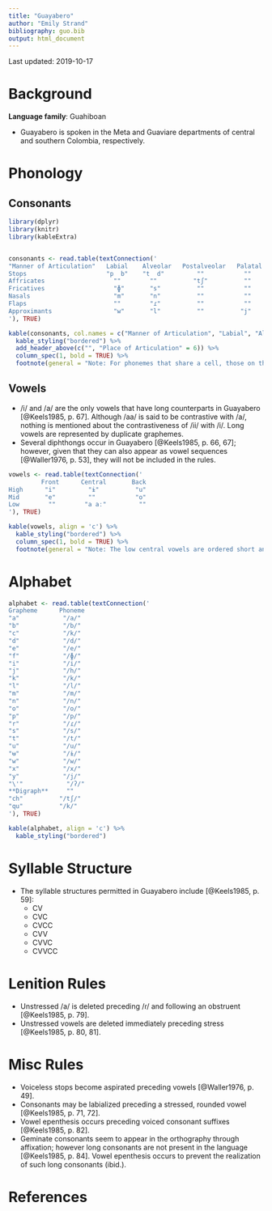 ```yaml
---
title: "Guayabero"
author: "Emily Strand"
bibliography: guo.bib
output: html_document
---
```


Last updated: 2019-10-17

# Background

**Language family**: Guahiboan

* Guayabero is spoken in the Meta and Guaviare departments of central and southern Colombia, respectively.

# Phonology

## Consonants

```r

library(dplyr)
library(knitr)
library(kableExtra)


consonants <- read.table(textConnection('
"Manner of Articulation"   Labial    Alveolar   Postalveolar   Palatal    Velar    Glottal
Stops                      "p  b"    "t  d"         ""           ""        "k"       "ʔ"
Affricates                   ""        ""          "tʃ"          ""         ""       ""
Fricatives                   "ɸ"       "s"          ""           ""        "x"       "h"
Nasals                       "m"       "n"          ""           ""         ""       ""
Flaps                        ""        "ɾ"          ""           ""         ""       ""  
Approximants                 "w"       "l"          ""          "j"         ""       ""
'), TRUE)

kable(consonants, col.names = c("Manner of Articulation", "Labial", "Alveolar", "Postalveolar", "Palatal", "Velar", "Glottal"), align = 'c') %>%
  kable_styling("bordered") %>%
  add_header_above(c("", "Place of Articulation" = 6)) %>%
  column_spec(1, bold = TRUE) %>%
  footnote(general = "Note: For phonemes that share a cell, those on the left are voiceless and those on the right are voiced.", general_title = "")
```

## Vowels

* /i/ and /a/ are the only vowels that have long counterparts in Guayabero [@Keels1985, p. 67]. Although /aa/ is said to be contrastive with /a/, nothing is mentioned about the contrastiveness of /ii/ with /i/. Long vowels are represented by duplicate graphemes.
* Several diphthongs occur in Guayabero [@Keels1985, p. 66, 67]; however, given that they can also appear as vowel sequences [@Waller1976, p. 53], they will not be included in the rules.

```r

vowels <- read.table(textConnection('
         Front      Central       Back
High      "i"         "ɨ"          "u"
Mid       "e"         ""           "o"
Low        ""        "a aː"         ""
'), TRUE)

kable(vowels, align = 'c') %>%
  kable_styling("bordered") %>%
  column_spec(1, bold = TRUE) %>%
  footnote(general = "Note: The low central vowels are ordered short and long.", general_title = "")
```    

# Alphabet

```r

alphabet <- read.table(textConnection('
Grapheme      Phoneme
"a"            "/a/"  
"b"            "/b/"  
"c"            "/k/"  
"d"            "/d/"  
"e"            "/e/"  
"f"            "/ɸ/"  
"i"            "/i/"  
"j"            "/h/"  
"k"            "/k/"  
"l"            "/l/"  
"m"            "/m/"  
"n"            "/n/"  
"o"            "/o/"  
"p"            "/p/"  
"r"            "/ɾ/"  
"s"            "/s/"  
"t"            "/t/"  
"u"            "/u/"  
"ʉ"            "/ɨ/"  
"w"            "/w/"  
"x"            "/x/"  
"y"            "/j/"  
"\'"            "/ʔ/"  
**Digraph**     ""
"ch"          "/tʃ/"  
"qu"          "/k/"  
'), TRUE)

kable(alphabet, align = 'c') %>%
  kable_styling("bordered")
```

# Syllable Structure

* The syllable structures permitted in Guayabero include [@Keels1985, p. 59]:
    - CV  
    - CVC  
    - CVCC  
    - CVV   
    - CVVC   
    - CVVCC  

# Lenition Rules

* Unstressed /a/ is deleted preceding /ɾ/ and following an obstruent [@Keels1985, p. 79].
* Unstressed vowels are deleted immediately preceding stress [@Keels1985, p. 80, 81].

# Misc Rules

* Voiceless stops become aspirated preceding vowels [@Waller1976, p. 49].
* Consonants may be labialized preceding a stressed, rounded vowel [@Keels1985, p. 71, 72].
* Vowel epenthesis occurs preceding voiced consonant suffixes [@Keels1985, p. 82].
* Geminate consonants seem to appear in the orthography through affixation; however long consonants are not present in the language [@Keels1985, p. 84]. Vowel epenthesis occurs to prevent the realization of such long consonants (ibid.).

# References
